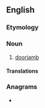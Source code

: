==English==

===Etymology===
{{compound|en|door|post}}

===Noun===
{{en-noun}}

# [[doorjamb]]

====Translations====
{{trans-see|doorjamb}}

===Anagrams===
* {{anagrams|en|a=doooprst|doorstop}}